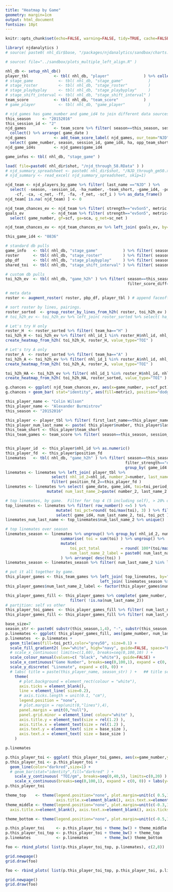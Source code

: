 ```yaml
---
title: "Heatmap by Game"
geometry: margin=1cm
output: html_document
fontsize: 10pt
---
```


```r

knitr::opts_chunk$set(echo=FALSE, warning=FALSE, tidy=TRUE, cache=FALSE, OutDec = ",")
```

```r
library( njdanalytics )
# source( paste0( nhl_dir$base, "/packages/njdanalytics/sandbox/charts.R" ) )

# source( file="../sandbox/plots_multiple_left_align.R" )

nhl_db <- setup_nhl_db()
player_tbl           <- tbl( nhl_db, "player"               ) %>% collect()
# stage_game           <- tbl( nhl_db, "stage_game"           )
# stage_roster         <- tbl( nhl_db, "stage_roster"         )
# stage_playbyplay     <- tbl( nhl_db, "stage_playbyplay"     )
# stage_shift_interval <- tbl( nhl_db, "stage_shift_interval" )
team_score           <- tbl( nhl_db, "team_score"           )
# game_player          <- tbl( nhl_db, "game_player"          )

# njd_games has game_number and game_id4 to join different data sources
this_season     <- "20152016"
this_session_id <- "2"
njd_games            <- team_score %>% filter( season==this_season, session_id==this_session_id, team_short=="NJD" ) %>%
  collect() %>% arrange( game_date )
njd_games            <- add_team_score_label( njd_games, our_team="NJD" ) %>%
  select( game_number, season, session_id, game_id4, ha, opp_team_short, game_label )
njd_game_id4s        <- njd_games$game_id4

game_infos <- tbl( nhl_db, "stage_game" ) 

```

```r
load( file=paste0( nhl_dir$shot, "/njd_through_58.RData" ) )
# njd_summary_spreadsheet <- paste0( nhl_dir$shot, "/NJD_through_gm50.xlsx" )
# njd_summary <- read_excel( njd_summary_spreadsheet, skip=1)

njd_team <- njd_players_by_game %>% filter( last_name =="NJD" ) %>% 
  select( -season, -session_id, -ha_number, -team_short, -game_id4, -position_fd, -number, -last_name, -nhl_id, 
    -cf, -ca, -c_net, -ff, -fa, -f_net, -scf_i ) %>% as_data_frame()
njd_team[ is.na( njd_team) ] <- 0

njd_team_chances_ev <- njd_team %>% filter( strength=="ev5on5", metric %in% c( "green", "blue", "goal" ))
goals_ev            <- njd_team %>% filter( strength=="ev5on5", metric=="goal" ) %>% 
  select( game_number, gf=scf, ga=sca, g_net=sc_net )

njd_team_chances_ev <- njd_team_chances_ev %>% left_join( goals_ev, by=c("game_number" ) )
```

```r

this_game_id4 <- "0836"

# standard db pulls
game_info   <- tbl( nhl_db, "stage_game"           ) %>% filter( season==this_season, game_id4==this_game_id4 ) %>% collect()
roster      <- tbl( nhl_db, "stage_roster"         ) %>% filter( season==this_season, game_id4==this_game_id4 ) %>% collect()
pbp_df      <- tbl( nhl_db, "stage_playbyplay"     ) %>% filter( season==this_season, game_id4==this_game_id4 ) %>% collect()
shared_toi  <- tbl( nhl_db, "stage_shift_interval" ) %>% filter( season==this_season, game_id4==this_game_id4 ) %>% collect()

# custom db pulls
toi_h2h_ev  <- tbl( nhl_db, "game_h2h" ) %>% filter( season==this_season, game_id4==this_game_id4,
                                                     filter_score_diff=="all", filter_strength=="ev5on5") %>% collect()

# meta data
roster <- augment_roster( roster, pbp_df, player_tbl ) # append faceoff count and L/R shot

# sort roster by lines, pairings.
roster_sorted  <- group_roster_by_lines_from_h2h( roster, toi_h2h_ev )
# toi_h2h_ev <- toi_h2h_ev %>% left_join( roster_sorted %>% select( ha_number_1=ha_number))

# Let's try H only
roster_H  <- roster_sorted %>% filter( team_ha=="H" )
toi_h2h_H <- toi_h2h_ev %>% filter( nhl_id_1 %in% roster_H$nhl_id, nhl_id_2 %in% roster_H$nhl_id )
create_heatmap_from_h2h( toi_h2h_H, roster_H, value_type="TOI" )

# Let's try A only
roster_A  <- roster_sorted %>% filter( team_ha=="A" )
toi_h2h_A <- toi_h2h_ev %>% filter( nhl_id_1 %in% roster_A$nhl_id, nhl_id_2 %in% roster_A$nhl_id )
create_heatmap_from_h2h( toi_h2h_A, roster_A, value_type="TOI" )

toi_h2h_HA <- toi_h2h_ev %>% filter( nhl_id_1 %in% roster_H$nhl_id, nhl_id_2 %in% roster_A$nhl_id )
create_heatmap_from_h2h( toi_h2h_HA, roster_sorted, value_type="TOI" )

```



```r
g.chances <- ggplot( njd_team_chances_ev, aes(x=game_number, y=scf_pct) )
g.chances + geom_bar( stat="identity", aes(fill=metric), position="dodge") + stat_smooth(aes(fill=metric, color=metric),se=F)

```

```r
this_player_name <- "Colin Wilson"
this_player_name <- "Alexander Burmistrov"
this_season <- "20152016"

this_player <- player_tbl %>% filter( first_last_name==this_player_name ) 
this_player_num_last_name <- paste( this_player$number, this_player$last_name )
this_team_short <- this_player$team_short
this_team_games <- team_score %>% filter( season==this_season, session_id==this_session_id, team_short==this_team_short ) %>%  collect() %>% arrange( game_date ) %>% select( game_number, season, session_id, game_id4, ha, opp_team_short )


this_player_id  <- this_player$nhl_id %>% as.numeric()
this_player_fd  <- this_player$position_fd
linemates   <- tbl( nhl_db, "game_h2h" ) %>% filter( season==this_season, session_id==this_session_id, filter_score_diff=="all",
                                                    filter_strength=="ev5on5", nhl_id_1==this_player_id, team_comp=="T") %>% 
                                                    group_by( game_id4 ) %>% arrange( desc(toi_period_all) ) %>% collect()
linemates <- linemates %>% left_join( player_tbl %>% 
                    select( nhl_id_2=nhl_id, number_2=number, last_name_2=last_name, position_fd_2=position_fd ), by="nhl_id_2" ) %>% 
                    filter( position_fd_2==this_player_fd ) 
linemates <- linemates %>% select( game_date, game_id4, toi=toi_period_all, nhl_id_2, number_2, last_name_2 ) %>%
                  mutate( num_last_name_2=paste( number_2, last_name_2 ))

# top linemates, by game.  Filter for top 4 (5 including self), > 20% of this player's TOI in a particular game
top_linemates <- linemates %>% filter( row_number() <=5 ) %>% 
                      mutate( toi_pct=round( toi/max(toi), 3) ) %>% filter( toi_pct > 0.20 ) %>% 
                      select( game_id4, num_last_name_2, toi, toi_pct )
linemates_num_last_name <- top_linemates$num_last_name_2 %>% unique()

# top linemates over season
linemates_season <- linemates %>% ungroup() %>% group_by( nhl_id_2, num_last_name_2 ) %>% 
                        summarise( toi = sum(toi) ) %>% ungroup() %>% 
                        mutate(
                            toi_pct_total         = round( 100*(toi/max(toi)), 1 ),
                            num_last_name_2_label = paste0( num_last_name_2, "\n", "(", toi_pct_total, "%)" )
                        ) %>% arrange( desc(toi) )
linemates_season <- linemates_season %>% filter( num_last_name_2 %in% linemates_num_last_name )

# put it all together by game.
this_player_games <- this_team_games %>% left_join( top_linemates, by="game_id4" ) %>% 
                                         left_join( linemates_season %>% select( num_last_name_2, num_last_name_2_label ), by="num_last_name_2" )
this_player_games$num_last_name_2_label <- factor(this_player_games$num_last_name_2_label, level=rev(linemates_season$num_last_name_2_label) )

this_player_games_fill <- this_player_games %>% complete( game_number, num_last_name_2_label, fill=list(toi_pct=0) ) %>% 
                            filter( !is.na(num_last_name_2))
# partition: self vs other
this_player_toi_games  <- this_player_games_fill %>% filter( num_last_name_2 == this_player_num_last_name )
this_player_games_fill <- this_player_games_fill %>% filter( num_last_name_2 != this_player_num_last_name )

```

```r
base_size=7
season_str <- paste0( substr(this_season,1,4), "-", substr(this_season,5,8) )
p.linemates <- ggplot( this_player_games_fill, aes(game_number, num_last_name_2_label))
p.linemates  <- p.linemates + 
  geom_tile(aes(fill=toi_pct),color="grey50", size=0.1) +
  scale_fill_gradient2( low="white", high="navy", guide=FALSE, space="Lab" ) +
  # scale_x_continuous( limits=c(1,60), breaks=seq(0,100,10) ) + 
  scale_colour_manual(values=c( "black", "white"), guide=FALSE) +
  scale_x_continuous("Game Number", breaks=seq(0,100,1), expand = c(0, 0)) + 
  scale_y_discrete( "Linemate", expand = c(0, 0)) +
  # labs( title = paste(this_player_name, season_str) ) +   ## title screws up all the spacing...
    theme(
      # plot.background = element_rect(colour = "white"),
      axis.ticks = element_blank(),
      line = element_line( size=0.2),
      # axis.ticks.length = unit(0.1, "cm"),
      legend.position = "none",
      # plot.margin = rep(unit(0,"lines"),4),
      panel.margin = unit(0,"null"),
      panel.grid.minor = element_line( colour="white" ),
      axis.title.y = element_text(size = rel(1.2) ),
      axis.title.x = element_text(size = rel(1.2) ),
      axis.text.y = element_text( size = base_size ),
      axis.text.x = element_text( size = base_size )
    ) 

p.linemates

```

```r
p.this_player_toi <- ggplot( this_player_toi_games, aes(x=game_number,y=toi) )
p.this_player_toi <- p.this_player_toi + 
  geom_line(color="darkred",size=1) +
  # geom_bar(stat="identity",fill="darkred" ) +
    scale_y_continuous( "TOI/gm", breaks=seq(0,40,5), limits=c(0,20) ) +
    scale_x_continuous(breaks=seq(0,100,1), expand = c(0, 0)) + labs(y="TOI/Gm")
p.this_player_toi
```

```r
theme_top    <- theme(legend.position="none", plot.margin=unit(c( 0.5,1,-0.3,1), "cm"),
                      axis.title.x=element_blank(), axis.text.x=element_blank(), axis.ticks.x=element_blank() )
theme_middle <- theme(legend.position="none", plot.margin=unit(c(-0.3,1,-0.3,1), "cm"),
  axis.title.x=element_blank(), axis.text.x=element_blank(), axis.ticks.x=element_blank() )

theme_bottom <- theme(legend.position="none", plot.margin=unit(c(-0.5,1,1,1), "cm"))

p.this_player_toi     <- p.this_player_toi + theme_bw() + theme_middle
p.this_player_toi_top <- p.this_player_toi + theme_bw() + theme_top
p.linemates           <- p.linemates       + theme_bw() theme_bottom

```


```r
foo <- rbind_plots( list(p.this_player_toi_top, p.linemates), c(2,8))

grid.newpage()
grid.draw(foo)
```


```r
foo <- rbind_plots( list(p.this_player_toi_top, p.this_player_toi, p.linemates), c(1.5,1.5,8))

grid.newpage()
grid.draw(foo)
```
